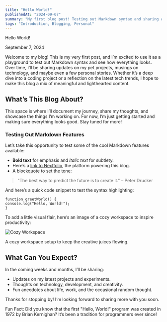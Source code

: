 ```yaml
---
title: "Hello World!"
publishedAt: "2024-09-07"
summary: "My first blog post! Testing out Markdown syntax and sharing a little about what’s to come."
tags: "Introduction, Blogging, Personal"
---
```


Hello World!

September 7, 2024

Welcome to my blog! This is my very first post, and I’m excited to use it as a playground to test out Markdown syntax and see how everything looks. Over time, I’ll be sharing updates on my pet projects, musings on technology, and maybe even a few personal stories. Whether it’s a deep dive into a coding project or a reflection on the latest tech trends, I hope to make this blog a mix of meaningful and lighthearted content.

## What’s This Blog About?

This space is where I’ll document my journey, share my thoughts, and showcase the things I’m working on. For now, I’m just getting started and making sure everything looks good. Stay tuned for more!

### Testing Out Markdown Features

Let’s take this opportunity to test some of the cool Markdown features available:

- **Bold text** for emphasis and *italic text* for subtlety.
- Here’s a [link to Nextfolio](https://nextfolio.site), the platform powering this blog.
- A blockquote to set the tone:

> "The best way to predict the future is to create it." – Peter Drucker

And here’s a quick code snippet to test the syntax highlighting:

```
function greetWorld() {
console.log("Hello, World!");
}
```

To add a little visual flair, here’s an image of a cozy workspace to inspire productivity:

<Image
  src="/photos/workspace.jpg"
  alt="Cozy Workspace"
  width={500}
  height={400}
/>

<Caption>
  A cozy workspace setup to keep the creative juices flowing.
</Caption>

## What Can You Expect?

In the coming weeks and months, I’ll be sharing:
- Updates on my latest projects and experiments.
- Thoughts on technology, development, and creativity.
- Fun anecdotes about life, work, and the occasional random thought.

Thanks for stopping by! I’m looking forward to sharing more with you soon.

<Callout emoji="🚀">
  Fun Fact: Did you know that the first "Hello, World!" program was created in 1972 by Brian Kernighan? It’s been a tradition for programmers ever since!
</Callout>
